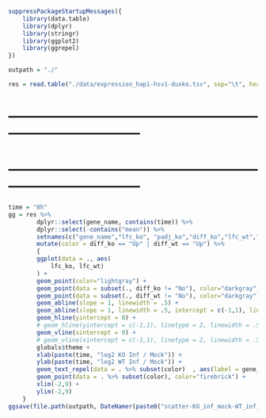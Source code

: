 
```r
suppressPackageStartupMessages({
    library(data.table)
    library(dplyr)
    library(stringr)
    library(ggplot2)
    library(ggrepel)
})
```

```r
outpath = "./"

```

```r
res = read.table("./data/expression_hap1-hsv1-duxko.tsv", sep="\t", header=TRUE)
```


# ----------------------------------------------------------------------------------- #
# ----------------------------------------------------------------------------------- #


```r

time = "8h"        
gg = res %>% 
        dplyr::select(gene_name, contains(time)) %>% 
        dplyr::select(-contains("mean")) %>% 
        setnames(c("gene_name","lfc_ko", "padj_ko","diff_ko","lfc_wt","padj_wt","diff_wt")) %>%
        mutate(color = diff_ko == "Up" | diff_wt == "Up") %>%
        {
        ggplot(data = ., aes(
            lfc_ko, lfc_wt)
        ) +
        geom_point(color="lightgray") +
        geom_point(data = subset(., diff_ko != "No"), color="darkgray") +
        geom_point(data = subset(., diff_wt != "No"), color="darkgray") +
        geom_abline(slope = 1, linewidth = .5) +
        geom_abline(slope = 1, linewidth = .5, intercept = c(-1,1), linetype = 2) +
        geom_hline(yintercept = 0) +
        # geom_hline(yintercept = c(-1,1), linetype = 2, linewidth = .5) +
        geom_vline(xintercept = 0) +
        # geom_vline(xintercept = c(-1,1), linetype = 2, linewidth = .5) +
        globals$theme +
        xlab(paste(time, "log2 KO Inf / Mock")) +
        ylab(paste(time, "log2 WT Inf / Mock")) +
        geom_text_repel(data = . %>% subset(color)  , aes(label = gene_name), size=1, max.overlaps = 20) +
        geom_point(data = . %>% subset(color), color="firebrick") +
        xlim(-2,9) +
        ylim(-2,9)
    }
ggsave(file.path(outpath, DateNamer(paste0("scatter-KO_inf_mock-WT_inf_mock-square-",time,".png"))), gg, width = 5, height = 4)
```
